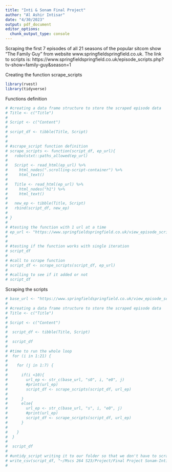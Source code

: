 ```yaml
---
title: "Inti & Sonam Final Project"
author: "Al Ashir Intisar"
date: "4/30/2023"
output: pdf_document
editor_options: 
  chunk_output_type: console
---
```


Scraping the first 7 episodes of all 21 seasons of the popular sitcom show  "The Family Guy" from website www.springfieldspringfield.co.uk. The link to scripts is: https://www.springfieldspringfield.co.uk/episode_scripts.php?tv-show=family-guy&season=1


Creating the function scrape_scripts 

```r
library(rvest)
library(tidyverse)
```



Functions definition
```r
# #creating a data frame structure to store the scraped episode data
# Title <- c("Title")
# 
# Script <- c("Content")
# 
# script_df <- tibble(Title, Script)
# 
# 
# #scrape_script function definition
# scrape_scripts <- function(script_df, ep_url){
#   robotstxt::paths_allowed(ep_url)
# 
#   Script <- read_html(ep_url) %>%
#     html_nodes(".scrolling-script-container") %>%
#     html_text()
# 
#   Title <- read_html(ep_url) %>%
#     html_nodes("h1") %>%
#     html_text()
# 
#   new_ep <- tibble(Title, Script)
#   rbind(script_df, new_ep)
# 
# }
# 
# #testing the function with 1 url at a time
# ep_url <- "https://www.springfieldspringfield.co.uk/view_episode_scripts.php?tv-show=family-guy&episode=s01e01"
# 
# 
# #testing if the function works with single iteration
# script_df
# 
# #call to scrape function
# script_df <- scrape_scripts(script_df, ep_url)
# 
# #calling to see if it added or not
# script_df
```


Scraping the scripts

```r
# base_url <- "https://www.springfieldspringfield.co.uk/view_episode_scripts.php?tv-show=family-guy&episode="
# 
# #creating a data frame structure to store the scraped episode data
# Title <- c("Title")
# 
# Script <- c("Content")
# 
#  script_df <- tibble(Title, Script)
# 
#  script_df
# 
# #time to run the whole loop
#  for (i in 1:21) {
# 
#    for (j in 1:7) {
# 
#      if(i <10){
#        url_ep <- str_c(base_url, "s0", i, "e0", j)
#        #print(url_ep)
#        script_df <- scrape_scripts(script_df, url_ep)
# 
#      }
#      else{
#        url_ep <- str_c(base_url, "s", i, "e0", j)
#        #print(url_ep)
#        script_df <- scrape_scripts(script_df, url_ep)
#      }
# 
#    }
#  }
# 
#  script_df
# 
# #untidy_script writing it to our folder so that we don't have to scrape everytime time
# write_csv(script_df, "~/Mscs 264 S23/Project/Final Project Sonam-Inti/untidy_scripts.csv")
# 

```





